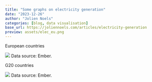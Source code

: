 ```yaml
---
title: "Some graphs on electricity generation"
date: "2023-12-26"
author: "Jolien Noels"
categories: [blog, data visualisation]
base_url: https://joliennoels.com/articles/electricity-generation
preview: assets/elec_eu.png
---
```


European countries

![](assets/elec_eu.png) Data source: Ember.

G20 countries

![](assets/g20_mix.png) Data source: Ember.
